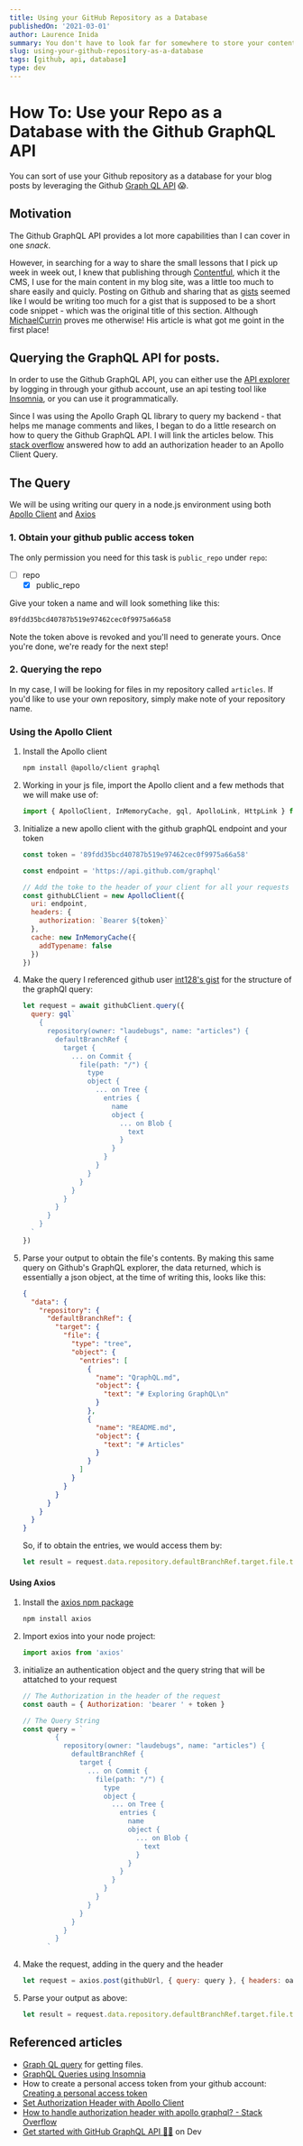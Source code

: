 ```yaml
---
title: Using your GitHub Repository as a Database
publishedOn: '2021-03-01'
author: Laurence Inida
summary: You don't have to look far for somewhere to store your content. GitHub is a great place to store your content. Together with the GitHub API, you can use GitHub make this happen.
slug: using-your-github-repository-as-a-database
tags: [github, api, database]
type: dev
---
```


# How To: Use your Repo as a Database with the Github GraphQL API

<Aside>
You can sort of use your Github repository as a database for your blog posts by leveraging the Github <a href="https://docs.github.com/en/graphql">Graph QL API</a> 😱.
</Aside>

## Motivation

The Github GraphQL API provides a lot more capabilities than I can cover in one _snack_.

However, in searching for a way to share the small lessons that I pick up week in week out, I knew that publishing through [Contentful](https://www.contentful.com/), which it the CMS, I use for the main content in my blog site, was a little too much to share easily and quicly.
Posting on Github and sharing that as [gists](https://gist.github.com/laudebugs) seemed like I would be writing too much for a gist that is supposed to be a short code snippet - which was the original title of this section. Although [MichaelCurrin](https://gist.github.com/MichaelCurrin/6777b91e6374cdb5662b64b8249070ea) proves me otherwise! His article is what got me goint in the first place!

## Querying the GraphQL API for posts.

In order to use the Github GraphQL API, you can either use the [API explorer](https://docs.github.com/en/graphql/overview/explorer) by logging in through your github account, use an api testing tool like [Insomnia](https://support.insomnia.rest/article/61-graphql), or you can use it programmatically.

Since I was using the Apollo Graph QL library to query my backend - that helps me manage comments and likes, I began to do a little research on how to query the Github GraphQL API. I will link the articles below.
This [stack overflow](https://stackoverflow.com/questions/58576940/how-to-handle-authorization-header-with-apollo-graphql) answered how to add an authorization header to an Apollo Client Query.

## The Query

We will be using writing our query in a node.js environment using both [Apollo Client](https://github.com/apollographql/apollo-client) and [Axios](https://github.com/axios/axios)

### 1. Obtain your github public access token

The only permission you need for this task is `public_repo` under `repo`:

- [ ] repo
  - [x] public_repo

Give your token a name and will look something like this:

```txt
89fdd35bcd40787b519e97462cec0f9975a66a58
```

Note the token above is revoked and you'll need to generate yours. Once you're done, we're ready for the next step!

### 2. Querying the repo

In my case, I will be looking for files in my repository called `articles`. If you'd like to use your own repository, simply make note of your repository name.

### Using the Apollo Client

1. Install the Apollo client
   ```bash
   npm install @apollo/client graphql
   ```
2. Working in your js file, import the Apollo client and a few methods that we will make use of:
   ```js
   import { ApolloClient, InMemoryCache, gql, ApolloLink, HttpLink } from '@apollo/client'
   ```
3. Initialize a new apollo client with the github graphQL endpoint and your token

   ```js
   const token = '89fdd35bcd40787b519e97462cec0f9975a66a58'

   const endpoint = 'https://api.github.com/graphql'

   // Add the toke to the header of your client for all your requests
   const githubLClient = new ApolloClient({
     uri: endpoint,
     headers: {
       authorization: `Bearer ${token}`
     },
     cache: new InMemoryCache({
       addTypename: false
     })
   })
   ```

4. Make the query
   I referenced github user [int128's gist](https://gist.github.com/int128/b0e75e3043c8a33808cea0089d988ed3) for the structure of the graphQl query:
   ```js
   let request = await githubClient.query({
     query: gql`
       {
         repository(owner: "laudebugs", name: "articles") {
           defaultBranchRef {
             target {
               ... on Commit {
                 file(path: "/") {
                   type
                   object {
                     ... on Tree {
                       entries {
                         name
                         object {
                           ... on Blob {
                             text
                           }
                         }
                       }
                     }
                   }
                 }
               }
             }
           }
         }
       }
     `
   })
   ```
5. Parse your output to obtain the file's contents.
   By making this same query on Github's GraphQL explorer, the data returned, which is essentially a json object, at the time of writing this, looks like this:
   ```json
   {
     "data": {
       "repository": {
         "defaultBranchRef": {
           "target": {
             "file": {
               "type": "tree",
               "object": {
                 "entries": [
                   {
                     "name": "QraphQL.md",
                     "object": {
                       "text": "# Exploring GraphQL\n"
                     }
                   },
                   {
                     "name": "README.md",
                     "object": {
                       "text": "# Articles"
                     }
                   }
                 ]
               }
             }
           }
         }
       }
     }
   }
   ```
   So, if to obtain the entries, we would access them by:
   ```js
   let result = request.data.repository.defaultBranchRef.target.file.type.object.entries
   ```

#### Using Axios

1. Install the [axios npm package](https://github.com/axios/axios)
   ```bash
   npm install axios
   ```
2. Import exios into your node project:
   ```js
   import axios from 'axios'
   ```
3. initialize an authentication object and the query string that will be attatched to your request

   ```js
   // The Authorization in the header of the request
   const oauth = { Authorization: 'bearer ' + token }

   // The Query String
   const query = `
           {
             repository(owner: "laudebugs", name: "articles") {
               defaultBranchRef {
                 target {
                   ... on Commit {
                     file(path: "/") {
                       type
                       object {
                         ... on Tree {
                           entries {
                             name
                             object {
                               ... on Blob {
                                 text
                               }
                             }
                           }
                         }
                       }
                     }
                   }
                 }
               }
             }
           }
         `
   ```

4. Make the request, adding in the query and the header
   ```js
   let request = axios.post(githubUrl, { query: query }, { headers: oauth })
   ```
5. Parse your output as above:
   ```js
   let result = request.data.repository.defaultBranchRef.target.file.type.object.entries
   ```

## Referenced articles

- [Graph QL query](https://gist.github.com/MichaelCurrin/6777b91e6374cdb5662b64b8249070ea) for getting files.
- [GraphQL Queries using Insomnia](https://support.insomnia.rest/article/61-graphql)
- How to create a personal access token from your github account: [Creating a personal access token](https://docs.github.com/en/github/authenticating-to-github/creating-a-personal-access-token)
- [Set Authorization Header with Apollo Client](https://medium.com/risan/set-authorization-header-with-apollo-client-e934e6517ccf)
- [How to handle authorization header with apollo graphql? - Stack Overflow](https://stackoverflow.com/questions/58576940/how-to-handle-authorization-header-with-apollo-graphql)
- [Get started with GitHub GraphQL API 👨‍🔬](https://dev.to/thomasaudo/get-started-with-github-grapql-api--1g8b) on Dev
